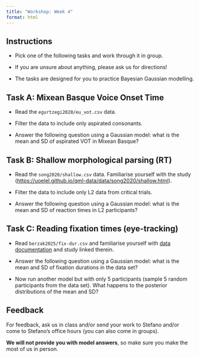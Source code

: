 ```yaml
---
title: "Workshop: Week 4"
format: html
---
```


::: callout-important
## Instructions

-   Pick one of the following tasks and work through it in group.

-   If you are unsure about anything, please ask us for directions!

-   The tasks are designed for you to practice Bayesian Gaussian modelling.
:::

::: callout-note
## Task A: Mixean Basque Voice Onset Time

-   Read the `egurtzegi2020/eu_vot.csv` data.

-   Filter the data to include only aspirated consonants.

-   Answer the following question using a Gaussian model: what is the mean and SD of aspirated VOT in Mixean Basque?
:::

::: callout-note
## Task B: Shallow morphological parsing (RT)

-   Read the `song2020/shallow.csv` data. Familiarise yourself with the study (<https://uoelel.github.io/qml-data/data/song2020/shallow.html>).

-   Filter the data to include only L2 data from critical trials.

-   Answer the following question using a Gaussian model: what is the mean and SD of reaction times in L2 participants?
:::

::: callout-note
## Task C: Reading fixation times (eye-tracking)

-   Read `berzak2025/fix-dur.csv` and familiarise yourself with [data documentation](https://uoelel.github.io/qml-data/data/berzak2025/fix-dur.html) and study linked therein.

-   Answer the following question using a Gaussian model: what is the mean and SD of fixation durations in the data set?

-   Now run another model but with only 5 participants (sample 5 random participants from the data set). What happens to the posterior distributions of the mean and SD?
:::

::: callout-tip
## Feedback

For feedback, ask us in class and/or send your work to Stefano and/or come to Stefano's office hours (you can also come in groups).

**We will not provide you with model answers**, so make sure you make the most of us in person.
:::
